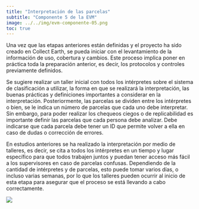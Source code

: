 ```yaml
---
title: "Interpretación de las parcelas"
subtitle: "Componente 5 de la EVM"
image: ../../img/evm-componente-05.png
toc: true
---
```


Una vez que las etapas anteriores están definidas y el proyecto ha sido creado en Collect Earth, se pueda iniciar con el levantamiento de la información de uso, cobertura y cambios. Este proceso implica poner en práctica toda la preparación anterior, es decir, los protocolos y controles previamente definidos. 

Se sugiere realizar un taller inicial con todos los intérpretes sobre el sistema de clasificación a utilizar, la forma en que se realizará la interpretación, las buenas prácticas y definiciones importantes a considerar en la interpretación. Posteriormente, las parcelas se dividen entre los intérpretes o bien, se le indica un número de parcelas que cada uno debe interpretar. Sin embargo, para poder realizar los chequeos ciegos o de replicabilidad es importante definir las parcelas que cada persona debe analizar. Debe indicarse que cada parcela debe tener un ID que permite volver a ella en caso de dudas o corrección de errores. 

En estudios anteriores se ha realizado la interpretación por medio de talleres, es decir, se cita a todos los intérpretes en un tiempo y lugar específico para que todos trabajen juntos y puedan tener acceso más fácil a los supervisores en caso de parcelas confusas. Dependiendo de la cantidad de intérpretes y de parcelas, esto puede tomar varios días, o incluso varias semanas, por lo que los talleres pueden ocurrir al inicio de esta etapa para asegurar que el proceso se está llevando a cabo correctamente.

![](../../img/interpretacion-parcelas.jpg){fig-alt="Interpretación de las parcelas" fig-align="center"}